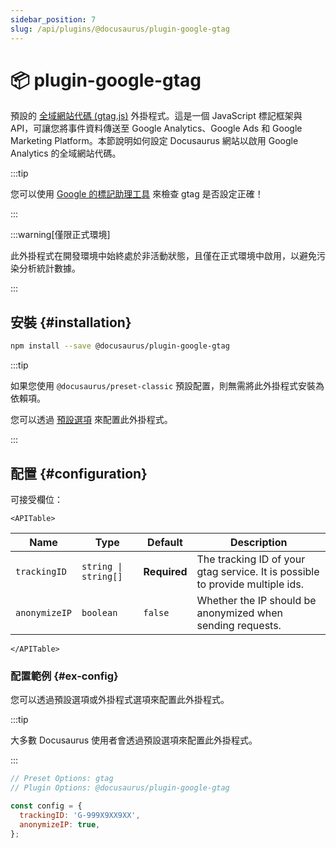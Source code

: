 ```yaml
---
sidebar_position: 7
slug: /api/plugins/@docusaurus/plugin-google-gtag
---
```


# 📦 plugin-google-gtag


預設的 [全域網站代碼 (gtag.js)](https://developers.google.com/tag-platform/gtagjs) 外掛程式。這是一個 JavaScript 標記框架與 API，可讓您將事件資料傳送至 Google Analytics、Google Ads 和 Google Marketing Platform。本節說明如何設定 Docusaurus 網站以啟用 Google Analytics 的全域網站代碼。

:::tip

您可以使用 [Google 的標記助理工具](https://tagassistant.google.com/) 來檢查 gtag 是否設定正確！

:::

:::warning[僅限正式環境]

此外掛程式在開發環境中始終處於非活動狀態，且僅在正式環境中啟用，以避免污染分析統計數據。

:::

## 安裝 {#installation}

```bash npm2yarn
npm install --save @docusaurus/plugin-google-gtag
```

:::tip

如果您使用 `@docusaurus/preset-classic` 預設配置，則無需將此外掛程式安裝為依賴項。

您可以透過 [預設選項](../../using-plugins.mdx#docusauruspreset-classic) 來配置此外掛程式。

:::

## 配置 {#configuration}

可接受欄位：

```mdx-code-block
<APITable>
```

| Name | Type | Default | Description |
| --- | --- | --- | --- |
| `trackingID` | <code>string \| string[]</code> | **Required** | The tracking ID of your gtag service. It is possible to provide multiple ids. |
| `anonymizeIP` | `boolean` | `false` | Whether the IP should be anonymized when sending requests. |

```mdx-code-block
</APITable>
```

### 配置範例 {#ex-config}

您可以透過預設選項或外掛程式選項來配置此外掛程式。

:::tip

大多數 Docusaurus 使用者會透過預設選項來配置此外掛程式。

:::

```js config-tabs
// Preset Options: gtag
// Plugin Options: @docusaurus/plugin-google-gtag

const config = {
  trackingID: 'G-999X9XX9XX',
  anonymizeIP: true,
};
```